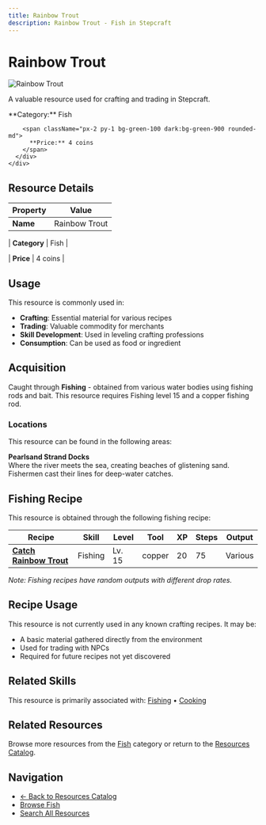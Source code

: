 ```yaml
---
title: Rainbow Trout
description: Rainbow Trout - Fish in Stepcraft
---
```


# Rainbow Trout

<div className="flex items-start gap-6 mb-8">
  <div className="flex-shrink-0">
    <img src="/assets/resources/fishing/rainbow_trout.png" alt="Rainbow Trout" className="w-24 h-24 border rounded-lg" />
  </div>
  <div className="flex-1">
    <div className="space-y-2">
      <p className="text-lg text-muted-foreground">A valuable resource used for crafting and trading in Stepcraft.</p>
      <div className="flex flex-wrap gap-4 text-sm">
        <span className="px-2 py-1 bg-blue-100 dark:bg-blue-900 rounded-md">
          **Category:** Fish
        </span>
        
        <span className="px-2 py-1 bg-green-100 dark:bg-green-900 rounded-md">
          **Price:** 4 coins
        </span>
      </div>
    </div>
  </div>
</div>

## Resource Details

| Property | Value |
|----------|-------|
| **Name** | Rainbow Trout |

| **Category** | Fish |

| **Price** | 4 coins |


## Usage

This resource is commonly used in:

- **Crafting**: Essential material for various recipes
- **Trading**: Valuable commodity for merchants
- **Skill Development**: Used in leveling crafting professions
- **Consumption**: Can be used as food or ingredient



## Acquisition

Caught through **Fishing** - obtained from various water bodies using fishing rods and bait. This resource requires Fishing level 15 and a copper fishing rod.

### Locations

This resource can be found in the following areas:

**Pearlsand Strand Docks**  
Where the river meets the sea, creating beaches of glistening sand. Fishermen cast their lines for deep-water catches.



## Fishing Recipe

This resource is obtained through the following fishing recipe:

| Recipe | Skill | Level | Tool | XP | Steps | Output |
|--------|-------|-------|------|----|-------|--------|
| **[Catch Rainbow Trout](/docs/skills/individual/fishing#rainbow_trout)** | Fishing | Lv. 15 | copper | 20 | 75 | Various |

*Note: Fishing recipes have random outputs with different drop rates.*

## Recipe Usage

This resource is not currently used in any known crafting recipes. It may be:
- A basic material gathered directly from the environment
- Used for trading with NPCs
- Required for future recipes not yet discovered


## Related Skills

This resource is primarily associated with: [Fishing](/docs/skills/individual/fishing) • [Cooking](/docs/skills/individual/cooking)

## Related Resources

Browse more resources from the [Fish](/docs/resources#fish) category or return to the [Resources Catalog](/docs/resources).

## Navigation

- [← Back to Resources Catalog](/docs/resources)
- [Browse Fish](/docs/resources#fish)
- [Search All Resources](/search)
